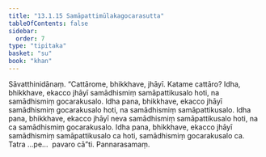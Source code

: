 ```yaml
---
title: "13.1.15 Samāpattimūlakagocarasutta"
tableOfContents: false
sidebar:
  order: 7
type: "tipitaka"
basket: "su"
book: "khan"
---
```



<DynamicBreadcrumb />

<Division number="676" book="khan">

<Paragraph number="1309" book="khan">
Sāvatthinidānaṃ. “Cattārome, bhikkhave, jhāyī. Katame cattāro? Idha, bhikkhave, ekacco jhāyī samādhismiṃ samāpattikusalo hoti, na samādhismiṃ gocarakusalo. Idha pana, bhikkhave, ekacco jhāyī samādhismiṃ gocarakusalo hoti, na samādhismiṃ samāpattikusalo. Idha pana, bhikkhave, ekacco jhāyī neva samādhismiṃ samāpattikusalo hoti, na ca samādhismiṃ gocarakusalo. Idha pana, bhikkhave, ekacco jhāyī samādhismiṃ samāpattikusalo ca hoti, samādhismiṃ gocarakusalo ca. Tatra …pe…  pavaro cā”ti.

</Paragraph>
</Division>

<Paragraph number="1310" type="center" book="khan">
Pannarasamaṃ.
</Paragraph>